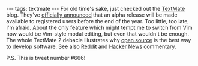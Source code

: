 ---
tags: textmate
---
For old time's sake, just checked out the [[TextMate]] blog. They've [http://blog.macromates.com/2011/whats-next/ officially announced] that an alpha release will be made available to registered users before the end of the year. Too little, too late, I'm afraid. About the only feature which might tempt me to switch from Vim now would be Vim-style modal editing, but even that wouldn't be enough. The whole TextMate 2 debacle illustrates why [[open source]] is the best way to develop software. See also [http://www.reddit.com/r/mac/comments/krppp/public_textmate_20_alpha_coming_this_year/ Reddit] and [http://news.ycombinator.com/item?id=3038247 Hacker News] commentary.

P.S. This is tweet number #666!
